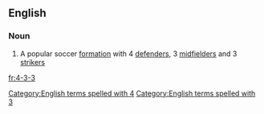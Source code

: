 ==English==

===Noun===
{{en-noun|-}}

# {{context|football|lang=en}} A popular soccer [[formation]] with 4 [[defender]]s, 3 [[midfielder]]s and 3 [[striker]]s

[[Category:English terms spelled with 4]]
[[Category:English terms spelled with 3]]
[[fr:4-3-3]]